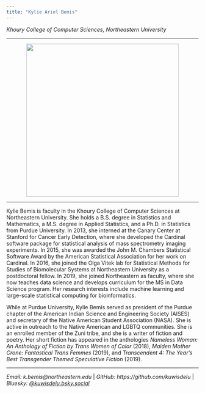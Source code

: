 ```yaml
---
title: "Kylie Ariel Bemis"
---
```

*Khoury College of Computer Sciences, Northeastern University*

***

<center>
![](images/kylie-chicago-skyline.jpg){width=400px}
</center>

***

Kylie Bemis is faculty in the Khoury College of Computer Sciences at Northeastern University. She holds a B.S. degree in Statistics and Mathematics, a M.S. degree in Applied Statistics, and a Ph.D. in Statistics from Purdue University. In 2013, she interned at the Canary Center at Stanford for Cancer Early Detection, where she developed the Cardinal software package for statistical analysis of mass spectrometry imaging experiments. In 2015, she was awarded the John M. Chambers Statistical Software Award by the American Statistical Association for her work on Cardinal. In 2016, she joined the Olga Vitek lab for Statistical Methods for Studies of Biomolecular Systems at Northeastern University as a postdoctoral fellow. In 2019, she joined Northeastern as faculty, where she now teaches data science and develops curriculum for the MS in Data Science program. Her research interests include machine learning and large-scale statistical computing for bioinformatics.

While at Purdue University, Kylie Bemis served as president of the Purdue chapter of the American Indian Science and Engineering Society (AISES) and secretary of the Native American Student Association (NASA). She is active in outreach to the Native American and LGBTQ communities. She is an enrolled member of the Zuni tribe, and she is a writer of fiction and poetry. Her short fiction has appeared in the anthologies *Nameless Woman: An Anthology of Fiction by Trans Women of Color* (2018), *Maiden Mother Crone: Fantastical Trans Femmes* (2019), and *Transcendent 4: The Year's Best Transgender Themed Speculative Fiction* (2019).

***

*Email: k.bemis@northeastern.edu* | *GitHub: https://github.com/kuwisdelu* | *Bluesky: [@kuwisdelu.bsky.social](https://bsky.app/profile/kuwisdelu.bsky.social)*

